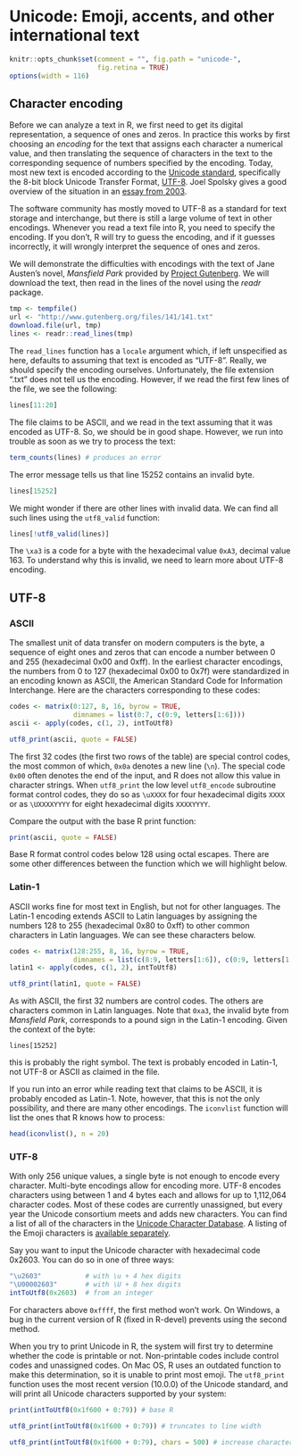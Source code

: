 <!--
%\VignetteIndexEntry{Unicode: Emoji, accents, and other international text}
%\VignetteEngine{knitr::rmarkdown}
%\VignetteEncoding{UTF-8}
-->

Unicode: Emoji, accents, and other international text
=====================================================

```r
knitr::opts_chunk$set(comment = "", fig.path = "unicode-",
                      fig.retina = TRUE)
options(width = 116)
```

Character encoding
------------------

Before we can analyze a text in R, we first need to get its digital
representation, a sequence of ones and zeros. In practice this works by first
choosing an *encoding* for the text that assigns each character a numerical
value, and then translating the sequence of characters in the text to the
corresponding sequence of numbers specified by the encoding. Today, most new
text is encoded according to the [Unicode standard][unicode], specifically the
8-bit block Unicode Transfer Format, [UTF-8][utf8].  Joel Spolsky gives a
good overview of the situation in an [essay from 2003][spolsky2003].


The software community has mostly moved to UTF-8 as a standard for text
storage and interchange, but there is still a large volume of text in other
encodings. Whenever you read a text file into R, you need to specify the
encoding. If you don't, R will try to guess the encoding, and if it guesses
incorrectly, it will wrongly interpret the sequence of ones and zeros.


We will demonstrate the difficulties with encodings with the text of
Jane Austen's novel, _Mansfield Park_ provided by
[Project Gutenberg][gutenberg]. We will download the text, then
read in the lines of the novel using the *readr* package.

```r
tmp <- tempfile()
url <- "http://www.gutenberg.org/files/141/141.txt"
download.file(url, tmp)
lines <- readr::read_lines(tmp)
```

The `read_lines` function has a `locale` argument which, if left unspecified
as here, defaults to assuming that text is encoded as "UTF-8". Really, we
should specify the encoding ourselves. Unfortunately, the file
extension ".txt" does not tell us the encoding. However, if we read the first
few lines of the file, we see the following:

```r
lines[11:20]
```

The file claims to be ASCII, and we read in the text assuming that it was
encoded as UTF-8. So, we should be in good shape. However, we run into trouble
as soon as we try to process the text:

```r
term_counts(lines) # produces an error
```

The error message tells us that line 15252 contains an invalid byte.

```r
lines[15252]
```

We might wonder if there are other lines with invalid data.  We can find
all such lines using the `utf8_valid` function:
```r
lines[!utf8_valid(lines)]
```
The `\xa3` is a code for a byte with the hexadecimal value `0xA3`, decimal
value 163. To understand why this is invalid, we need to learn more about
UTF-8 encoding.


UTF-8
-----

### ASCII

The smallest unit of data transfer on modern computers is the byte, a sequence
of eight ones and zeros that can encode a number between 0 and 255
(hexadecimal 0x00 and 0xff). In the earliest character encodings, the numbers
from 0 to 127 (hexadecimal 0x00 to 0x7f) were standardized in an encoding
known as ASCII, the American Standard Code for Information Interchange.
Here are the characters corresponding to these codes:

```r
codes <- matrix(0:127, 8, 16, byrow = TRUE,
                dimnames = list(0:7, c(0:9, letters[1:6])))
ascii <- apply(codes, c(1, 2), intToUtf8)

utf8_print(ascii, quote = FALSE)
```
The first 32 codes (the first two rows of the table) are special control
codes, the most common of which, `0x0a` denotes a new line (`\n`). The special
code `0x00` often denotes the end of the input, and R does not allow this
value in character strings. When `utf8_print` the low level `utf8_encode`
subroutine format control codes, they do so as `\uXXXX` for four hexadecimal
digits `XXXX` or as `\UXXXXYYYY` for eight hexadecimal digits `XXXXYYYY`.

Compare the output with the base R print function:
```r
print(ascii, quote = FALSE)
```
Base R format control codes below 128 using octal escapes. There are some
other differences between the function which we will highlight below.


### Latin-1

ASCII works fine for most text in English, but not for other languages. The
Latin-1 encoding extends ASCII to Latin languages by assigning the numbers
128 to 255 (hexadecimal 0x80 to 0xff) to other common characters in Latin
languages. We can see these characters below.

```r
codes <- matrix(128:255, 8, 16, byrow = TRUE,
                dimnames = list(c(8:9, letters[1:6]), c(0:9, letters[1:6])))
latin1 <- apply(codes, c(1, 2), intToUtf8)

utf8_print(latin1, quote = FALSE)
```

As with ASCII, the first 32 numbers are control codes. The others are
characters common in Latin languages. Note that `0xa3`, the invalid byte
from _Mansfield Park_, corresponds to a pound sign in the Latin-1 encoding.
Given the context of the byte:
```
lines[15252]
```
this is probably the right symbol. The text is probably encoded in Latin-1,
not UTF-8 or ASCII as claimed in the file.

If you run into an error while reading text that claims to be ASCII, it
is probably encoded as Latin-1. Note, however, that this is not the only
possibility, and there are many other encodings. The `iconvlist` function
will list the ones that R knows how to process:

```r
head(iconvlist(), n = 20)
```

### UTF-8

With only 256 unique values, a single byte is not enough to encode every
character. Multi-byte encodings allow for encoding more. UTF-8 encodes
characters using between 1 and 4 bytes each and allows for up to 1,112,064
character codes. Most of these codes are currently unassigned, but every year
the Unicode consortium meets and adds new characters. You can find a list of
all of the characters in the [Unicode Character Database][unicode-data]. A
listing of the Emoji characters is [available separately][emoji-data].


Say you want to input the Unicode character with hexadecimal code 0x2603.
You can do so in one of three ways:
```r
"\u2603"           # with \u + 4 hex digits
"\U00002603"       # with \U + 8 hex digits
intToUtf8(0x2603)  # from an integer
```
For characters above `0xffff`, the first method won't work. On Windows,
a bug in the current version of R (fixed in R-devel) prevents using the
second method.


When you try to print Unicode in R, the system will first try to determine
whether the code is printable or not. Non-printable codes include control
codes and unassigned codes. On Mac OS, R uses an outdated function to make
this determination, so it is unable to print most emoji. The `utf8_print`
function uses the most recent version (10.0.0) of the Unicode standard,
and will print all Unicode characters supported by your system:

```r
print(intToUtf8(0x1f600 + 0:79)) # base R

utf8_print(intToUtf8(0x1f600 + 0:79)) # truncates to line width

utf8_print(intToUtf8(0x1f600 + 0:79), chars = 500) # increase character limit
```



[emoji-data]: http://www.unicode.org/Public/emoji/5.0/emoji-data.txt

[gutenberg]: http://www.gutenberg.org

[spolsky2003]: https://www.joelonsoftware.com/2003/10/08/the-absolute-minimum-every-software-developer-absolutely-positively-must-know-about-unicode-and-character-sets-no-excuses/

[unicode]: http://unicode.org/charts/

[unicode-data]: http://www.unicode.org/Public/10.0.0/ucd/UnicodeData.txt

[utf8]: https://en.wikipedia.org/wiki/UTF-8

[windows1252]: https://en.wikipedia.org/wiki/Windows-1252
